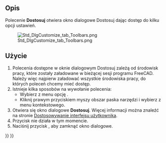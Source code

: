 <languages/>

{{Docnav
|[[Std_DlgParameter/pl|Edytor parametrów]]
|
|[[Std_Tools_Menu/pl|Std: Menu Przybory]]
|IconL=Std_DlgParameter.svg
|IconR=
|IconC=Freecad.svg
}}

{{GuiCommand/pl
|Name=Std DlgCustomize
|Name/pl=Std: Dostosuj
|MenuLocation=Przybory → Dostosuj ...
|Workbenches=wszystkie
|SeeAlso=[[Interface_Customization/pl|Dostosowywanie interfejsu użytkownika]]
}}

<span id="Description"></span>
==Opis==

Polecenie '''Dostosuj''' otwiera okno dialogowe Dostosuj dając dostęp do kilku opcji ustawień.

[[Image:Std_DlgCustomize_tab_Toolbars.png]]

{{Caption|Okienko dialogowe Dostosowywanie interfejsu}}

<span id="Usage"></span>
==Użycie==

# Polecenia dostępne w oknie dialogowym Dostosuj zależą od środowisk pracy, które zostały załadowane w bieżącej sesji programu FreeCAD.  Należy więc najpierw załadować wszystkie środowiska pracy, do których poleceń chcemy mieć dostęp.
# Istnieje kilka sposobów na wywołanie polecenia:
#* Wybierz z menu opcję {{MenuCommand|Przybory → [[Image:Std_DlgCustomize.svg|16px]] Dostosuj ...}}.
#* Kliknij prawym przyciskiem myszy obszar paska narzędzi i wybierz {{MenuCommand|[[Image:Std_DlgCustomize.svg|16px]] Dostosuj ...}} z menu kontekstowego.
# Otwiera się okno dialogowe '''Dostosuj'''. Więcej informacji można znaleźć na stronie [[Interface_Customization/pl#Opcje|Dostosowywanie interfejsu użytkownika]].
# Przycisk {{Button|Pomoc}} nie działa w tym momencie.
# Naciśnij przycisk {{Button|Zamknij}}, aby zamknąć okno dialogowe.


{{Docnav
|[[Std_DlgParameter/pl|Edytor parametrów]]
|
|[[Std_Tools_Menu/pl|Std: Menu Przybory]]
|IconL=Std_DlgParameter.svg
|IconR=
|IconC=Freecad.svg
}}

{{Std_Base_navi{{#translation:}}}}
{{Userdocnavi{{#translation:}}}}